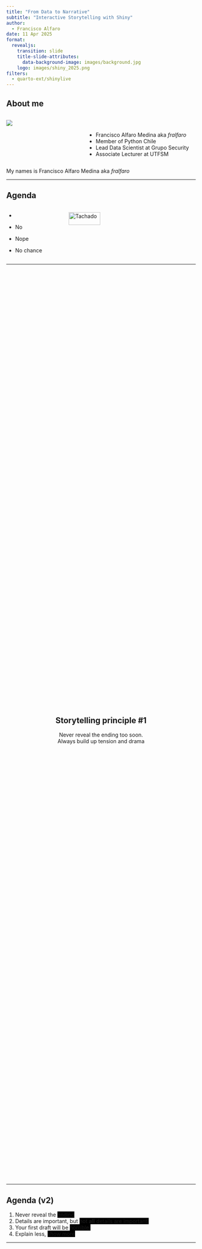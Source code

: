 ```yaml
---
title: "From Data to Narrative"
subtitle: "Interactive Storytelling with Shiny"
author: 
  - Francisco Alfaro
date: 11 Apr 2025
format: 
  revealjs:
    transition: slide
    title-slide-attributes: 
      data-background-image: images/background.jpg
    logo: images/shiny_2025.png
filters:
  - quarto-ext/shinylive
---
```


## About me {background-image="images/background.jpg" background-opacity="0.25"}

::: columns
::: {.column width="40%"}
![](images/fralfaro.png){fig-align="center"}
:::

::: {.column width="60%"}
<br>

-   Francisco Alfaro Medina aka *fralfaro*
-   Member of Python Chile
-   Lead Data Scientist at Grupo Security\
-   Associate Lecturer at UTFSM
:::
:::

::: notes
My names is Francisco Alfaro Medina aka *fralfaro*
:::

------------------------------------------------------------------------

## Agenda {background-image="images/background.jpg" background-opacity="0.25"}

::: columns
::: {.column .incremental width="30%"}
-   

-   No

-   Nope

-   No chance
:::

::: {.column .fragment width="70%"}
<img src="images/neg.png" alt="Tachado" style="width: 50%; height: auto;"/>
:::
:::

------------------------------------------------------------------------

##  {background-image="images/background.jpg" background-opacity="0.25"}

::: {style="display: flex; justify-content: center; align-items: center; height: 60vh; flex-direction: column; text-align: center;"}
::: callout-note
## Storytelling principle #1

Never reveal the ending too soon.\
[Always build up tension and drama]{.fragment}
:::
:::

------------------------------------------------------------------------

## Agenda (v2) {background-image="images/background.jpg" background-opacity="0.25"}

::: incremental
1.  Never reveal the [ending]{style="background-color:black;"}\
2.  Details are important, but [not **all** details are important.]{style="background-color:black;"}\
3.  Your first draft will be [horrible.]{style="background-color:black;"}\
4.  Explain less, [show more]{style="background-color:black;"}
:::

------------------------------------------------------------------------

##  {background-image="images/background_slides3.png" background-opacity="0.3"}

::: {style="display: flex; justify-content: center; align-items: center; height: 60vh; flex-direction: column; text-align: center;"}
[Storytelling]{style="font-size: 1em"}

[Why Storytelling?]{style="font-size: 1.5em"}
:::

------------------------------------------------------------------------

## What is Storytelling? {background-image="images/background.jpg" background-opacity="0.25"}

::: columns
::: {.column width="50%"}
![](images/cave.jpg){fig-align="center" width="90%"}
:::

::: {.column .fragment width="50%"}
![](images/fire.jpg){fig-align="center" width="100%"}
:::
:::

. . .

::: {style="text-align: center; "}
🔥 **Stories** are the first human technology.
:::

------------------------------------------------------------------------

## Ohh, those hackable brains {background-image="images/background.jpg" background-opacity="0.25"}

<br>

::: columns
::: {.column width="50%"}
![](images/storytelling/sketplanation.png){fig-align="center" width="90%"}\
*Peak-End Rule*
:::

::: {.column .fragment width="50%"}
![](images/storytelling/got.jpg){fig-align="center" width="100%"}\
*Game of Thrones Rating, by Kelvin Neo*
:::
:::

------------------------------------------------------------------------

## Narrative {background-image="images/background.jpg" background-opacity="0.25"}

::: columns
::: {.column width="60%"}
<br><br> Use **Storytelling tricks** (narrative) to create presentations that will be **remembered** and make an **impact**
:::

::: {.column .fragment width="40%"}
![](images/emotions.png){fig-align="center"}
:::
:::

. . .

::: {style="text-align: center;"}
🎭 Emotions inspire action
:::

------------------------------------------------------------------------

## The best example {background-image="images/background.jpg" background-opacity="0.25"}

::: columns
::: {.column .fragment width="30%" fragment-index="1"}
![](images/storytelling/spotify1.png){fig-align="center"}
:::

::: {.column .center width="40%"}
<br><br> How to make millions of people share statistics on social media?
:::

::: {.column .fragment width="30%" fragment-index="1"}
![](images/storytelling/spotify2.png){fig-align="center"}
:::
:::

------------------------------------------------------------------------

##  {background-image="images/background_slides3.png" background-opacity="0.3"}

::: {style="display: flex; justify-content: center; align-items: center; height: 60vh; flex-direction: column; text-align: center;"}
[Data Storytelling]{style="font-size: 1em"}

[Tool #1: Visualization]{style="font-size: 1.5em"}
:::

------------------------------------------------------------------------

##  {background-image="images/background.jpg" background-opacity="0.25"}

::: {style="display: flex; justify-content: center; align-items: center; height: 60vh; flex-direction: column; text-align: center;"}
::: callout-note
## Storytelling principle #2

Details matter, [but not **all** details are important.]{.fragment}
:::
:::

------------------------------------------------------------------------

## Examples {background-image="images/background.jpg" background-opacity="0.25"}

::: columns
::: {.column width="50%"}
![](images/dst_before.png){fig-align="center"} *🔢 Don't share numbers*
:::

::: {.column .fragment width="50%"}
![](images/dst_after.png){fig-align="center"} *🪶 Share a story*
:::
:::

. . .

<br><br> [(C) Storytelling with Data, by Cole Nussbaumer Knaflic.]{style="font-size: 0.75em; color: gray"}

------------------------------------------------------------------------

## Best Charts for your Data {background-image="images/background.jpg" background-opacity="0.25"}

::: r-stack
<br>

![](images/storytelling/plot1.png){.fragment .fade-in-then-out fig-align="left"}

![](images/storytelling/plot2.png){.fragment fig-align="right"}
:::

. . .

[(C) Essential chart types for data visualization, por Atlassian.]{style="font-size: 0.75em; color: gray"}

------------------------------------------------------------------------

##  {background-image="images/background_slides3.png" background-opacity="0.3"}

::: {style="display: flex; justify-content: center; align-items: center; height: 60vh; flex-direction: column; text-align: center;"}
[Data Storytelling]{style="font-size: 1em"}

[Tool #2: AI]{style="font-size: 1.5em"}
:::

------------------------------------------------------------------------

##  {background-image="images/background.jpg" background-opacity="0.25"}

::: {style="display: flex; justify-content: center; align-items: center; height: 60vh; flex-direction: column; text-align: center;"}
::: callout-note
## Storytelling principle #3

Your first draft will [**always** be horrible.]{.fragment}
:::
:::

------------------------------------------------------------------------

## Examples {background-image="images/background.jpg" background-opacity="0.25"}

<br>

::: columns
::: {.column width="50%"}
![](images/gh_before.png){fig-align="center"}
:::

::: {.column .fragment width="50%"}
![](images/gh_after.png){fig-align="center"}
:::
:::

. . .

::: {style="text-align: center;"}
🥱 1° version $<$ ... $<$ 😊 last version
:::

------------------------------------------------------------------------

## Using AI Chatbots to: {background-image="images/background.jpg" background-opacity="0.25"}

::: columns
::: {.column width="65%"}
<br>

-   Create customized templates\
-   Automate content structure\
-   Save time on design\
-   Adapt to style and preferences\
:::

::: {.column .fragment width="35%"}
![](images/ai/template.png){fig-align="center"}
:::
:::

------------------------------------------------------------------------

## 💡 Chatbots A.I. - Ideas {background-image="images/background.jpg" background-opacity="0.25"}

::: columns
::: {.column width="60%"}
<br>

-   [ChatGPT (OpenAI)](https://openai.com/chatgpt/)
-   [Gemini (Google DeepMind)](https://deepmind.google/gemini/)
-   [Meta AI (Meta)](https://ai.meta.com/)
-   [Mistral (Mistral)](https://www.mistral.ai/)
:::

::: {.column width="40%"}
<img src="images/ai/ai_ideas.png" alt="Asistentes Virtuales" style="width: 100%; border-radius: 10px;"/>
:::
:::

------------------------------------------------------------------------

## Using AI Chatbots for: {background-image="images/background.jpg" background-opacity="0.25"}

::: columns
::: {.column width="60%"}
<br>

-   Analogies and examples\
-   Better translations\
-   Prompts to create images\
-   Don't search for images, create them!\
:::

::: {.column .fragment width="40%"}
![](images/ai/choice.jpeg){fig-align="center"}
:::
:::

------------------------------------------------------------------------

## 💡 Chatbots A.I. - Images {background-image="images/background.jpg" background-opacity="0.25"}

::: columns
::: {.column width="60%"}
<br>

-   [Canva + Magic Studio](https://www.canva.com/magic/)
-   [Microsoft Designer](https://designer.microsoft.com/)
-   [Napkin AI](https://www.napkin.one/)
-   [Midjourney](https://www.midjourney.com/)
:::

::: {.column width="40%"}
<img src="images/ai/ai_images.png" alt="Asistentes Virtuales" style="width: 100%; border-radius: 10px;"/>
:::
:::

------------------------------------------------------------------------

##  {background-image="images/background_slides3.png" background-opacity="0.3"}

::: {style="display: flex; justify-content: center; align-items: center; height: 60vh; flex-direction: column; text-align: center;"}
[Data Storytelling]{style="font-size: 1em"}

[Tool #3: Presentation]{style="font-size: 1.5em"}
:::

------------------------------------------------------------------------

##  {background-image="images/background.jpg" background-opacity="0.25"}

::: {style="display: flex; justify-content: center; align-items: center; height: 60vh; flex-direction: column; text-align: center;"}
::: callout-note
## Storytelling principle #4

[Explain less]{style="color: red"}, [show more.]{.fragment style="color: green"}
:::
:::

------------------------------------------------------------------------

## [Explain less]{style="color: red"}, [show more]{style="color: green"} {background-image="images/background.jpg" background-opacity="0.25"}

<br>

``` r
categories <- c("Yes", "No")
values <- c(75, 25)
colors <- c("lightblue", "salmon")
barplot(
  values, names.arg = categories, col = colors, 
  main = "😊 Do you like the presentation so far? 😊", cex.main = 0.9)
```

. . .

```r
categories <- c("Yes", "No")
values <- c(75, 25)
colors <- c("lightblue", "salmon")
par(mfrow = c(2, 1), mar = c(1, 2, 1, 1),  oma = c(1, 8, 1, 3)   )
barplot(values, names.arg = categories, col = colors, main = "😊 Do you like the presentation so far? 😊", cex.main = 0.9)
```

------------------------------------------------------------------------

## Quarto {background-image="images/background.jpg" background-opacity="0.25"}

::: columns
::: {.column width="60%"}
<br><br>

[Quarto](https://quarto.org/) is an open system for scientific publications with markdown and interactive code (Python/R).
:::

::: {.column width="40%"}
![](images/quarto/quarto2.png)
:::
:::

------------------------------------------------------------------------

##  {background-image="images/background.jpg" background-opacity="0.25"}

::: columns
::: {.column width="40%"}
[Código: example.qmd]{style="font-size: 0.5em; color: gray"}

```         
---
title: "Habits"
author: "John Doe"
format:
  revealjs:
    transition: fade
    theme: black
    toc: true
    center: true
---

## Getting up

- Turn off alarm
- Get out of bed

---

## Going to sleep 
::: { .incremental }

- Get in bed
- Count sheep

:::
```
:::

::: {.column width="60%"}
[Slides: example.html]{style="font-size: 0.5em; color: gray"}

```{=html}
<iframe width=600 height=400 src="images/quarto/quarto_min.html"></iframe>
```
:::
:::

------------------------------------------------------------------------

## Examples {background-image="images/background.jpg" background-opacity="0.25"}

::: panel-tabset
## Code

``` r
categories <- c("Yes", "No")
values <- c(75, 25)
colors <- c("lightblue", "salmon")
barplot(
  values, names.arg = categories, col = colors, 
  main = "😊 Do you like the presentation so far? 😊", cex.main = 0.9
)
```

## Plot

```r
categories <- c("Yes", "No")
values <- c(75, 25)
colors <- c("lightblue", "salmon")
barplot(values, names.arg = categories, col = colors, main = "😊 Do you like the presentation so far? 😊", cex.main = 0.9)
```
:::

------------------------------------------------------------------------

## Quarto Extensions {background-image="images/background.jpg" background-opacity="0.25"}

<br>

[Extensions](https://quarto.org/docs/extensions/) are a powerful tool to modify and extend the behavior of Quarto.

::: {style="text-align: center;"}
<img src="images/quarto/quarto-extensions.png" alt="Tachado" style="width: 70%; border-radius: 10px;"/>
:::

------------------------------------------------------------------------

## 🌐 Quarto WebR {background-image="images/background.jpg" background-opacity="0.25"}

::: columns
::: {.column width="60%"}
<br>

1.  [WebR](https://docs.r-wasm.org/webr/latest/): Run R code in the browser, no installation required.

    ``` bash
    # To install WebR in your environment
    remotes::install_github("attiyap/WebR")
    ```

2.  [Pyodide](https://quarto.thecoatlessprofessor.com/pyodide/): Same, but for Python.

    ``` bash
    # To install Pyodide
    pip install pyodide
    ```
:::

::: {.column width="40%"}
![](images/quarto/webr.png)
:::
:::

------------------------------------------------------------------------

## Examples {background-image="images/background.jpg" background-opacity="0.25"}

::: panel-tabset
## WebR - ex1

```webr-r
x <- c(1, 2, 3, 4, 5)
y <- c(2, 4, 6, 8, 10)
par(mfrow = c(2, 1), mar = c(1, 1, 1, 1),  oma = c(1, 10, 1, 1)   )
plot(x, y, type="o", col="blue", pch=16, lwd=2, xlab="", ylab="", main="Simple Line Plot")
```

## WebR - ex2

```webr-r
categories <- c("Yes", "No")
values <- c(75, 25)
colors <- c("lightblue", "salmon")
par(mfrow = c(2, 1), mar = c(1, 2, 1, 1),  oma = c(1, 8, 1, 3)   )
barplot(values, names.arg = categories, col = colors, main = "😊 Do you like the presentation so far? 😊", cex.main = 0.9)
```
:::

------------------------------------------------------------------------

## Shiny {background-image="images/background.jpg" background-opacity="0.25"}

::: columns
::: {.column width="60%"}
<br><br>

[Shiny](https://shiny.posit.co/) is an R package that allows you to easily create interactive web applications using R (also available for Python).
:::

::: {.column width="40%"}
![](images/quarto/shiny.png)
:::
:::

------------------------------------------------------------------------

## Shiny {background-image="images/background.jpg" background-opacity="0.25"}

<br>

![](https://shiny.posit.co/r/articles/improve/debugging/kmeans-showcase.gif){width="80%"}

------------------------------------------------------------------------

## 🌐 Quarto Shinylive {background-image="images/background.jpg" background-opacity="0.25"}

::: columns
::: {.column width="60%"}
<br>

Code to deploy **Shiny** applications that run entirely in the browser, using **Pyodide** and **webR** (Python and R compiled to WebAssembly).
:::

::: {.column width="40%"}
![](images/quarto/shinylive.png)
:::
:::

. . .

> 🌐 [Shinylive in R](https://shinylive.io/r/examples/), 🐍 [Shinylive in Python](https://shinylive.io/py/examples/)

------------------------------------------------------------------------

## Quarto & Shiny {background-image="images/background.jpg" background-opacity="0.25"}

```shinylive-python
#| standalone: true
#| viewerHeight: 550

from shiny import App, ui, render, reactive
import matplotlib.pyplot as plt
import io
import base64

# Function to generate the plot dynamically based on input values
def create_plot(yes_value, no_value):
    categories = ['Yes', 'No']
    values = [yes_value, no_value]

    fig, ax = plt.subplots(figsize=(10, 3))
    ax.bar(categories, values, color=['lightblue', 'salmon'])
    ax.set_title('😊 Do you like the presentation so far? 😊')

    # Convert the image to base64 for display in Shiny
    buf = io.BytesIO()
    plt.savefig(buf, format="png")
    plt.close(fig)
    buf.seek(0)
    encoded_image = base64.b64encode(buf.getvalue()).decode()
    return f'<img src="data:image/png;base64,{encoded_image}" style="max-width:100%;">'

# UI definition
app_ui = ui.page_fluid(
    ui.h2("Interactive Survey"),
    
    # Sliders to change values dynamically
    ui.input_slider("yes_value", "Yes responses:", min=0, max=50, value=20),
    ui.input_slider("no_value", "No responses:", min=0, max=50, value=10),
    
    # Output area for the plot
    ui.output_ui("plot_output")
)

# Server function
def server(input, output, session):
    @output
    @render.ui
    def plot_output():
        return ui.HTML(create_plot(input.yes_value(), input.no_value()))

# Create the Shiny app
app = App(app_ui, server)

```

------------------------------------------------------------------------

## 🔗 Useful Links {background-image="images/background.jpg" background-opacity="0.25"}

::: columns
::: {.column .incremental width="60%"}
<br>

-   🎥 **YouTube Videos**:
    -   [Reproducible Data Science: WebR + Shinylive](https://www.youtube.com/watch?v=dummy_link)
    -   [George Stagg \| Posit](https://github.com/georgestagg)
-   📖 **More about webR and Shinylive**:
    -   [WebR Documentation](https://docs.r-wasm.org/webr/v0.3.2/)
    -   [Shinylive Documentation](https://quarto-ext.github.io/shinylive/)
:::

::: {.column width="40%"}
<br> ![](images/quarto/rwasm.png)
:::
:::

------------------------------------------------------------------------

## Agenda (v2) {background-image="images/background.jpg" background-opacity="0.25"}

::: incremental
1.  Never reveal the [**ending**]{.fragment style="color:grey;"}\
2.  Details are important, but [not **all** details are important]{.fragment style="color:grey;"}\
3.  Your first draft will be [**horrible**]{.fragment style="color:grey;"}\
4.  Explain less, [**show more**]{.fragment style="color:grey;"}
:::

::: notes
Opción 2: Una agenda misteriosa.
:::

------------------------------------------------------------------------

## 🎉 Thank You for Participating! {background-image="images/background.jpg" background-opacity="0.25"}

::: columns
::: {.column width="50%"}
<br>

❓ Questions?

👏 Fill out the [survey](https://forms.gle/roKy9m8pfSANAkHJ8)

🥳 Thank You Again!
:::

::: {.column width="50%" align="center"}
![](images/qr_shinyconf.png){width="400"}
:::
:::

> 🔗 Our Website: [seth-nut.github.io/resources](https://seth-nut.github.io/resources/).

```{=html}
<style>
/* Ajusta el tamaño del título y subtítulo */
.reveal .slides h1 {
  font-size: 2em; /* Tamaño más pequeño para el título */
}

.reveal .slides h2 {
  font-size: 1.5em; /* Tamaño más pequeño para el subtítulo */
}

/* Ajusta el tamaño del texto en los párrafos */
.reveal .slides p {
  font-size: 0.8em; /* Texto más pequeño */
}

/* Ajusta el tamaño de las tablas */
.reveal .slides table {
  font-size: 0.8em; /* Tamaño de fuente más pequeño en las tablas */
  width: 90%; /* Ajusta el ancho de la tabla */
  margin: 0 auto; /* Centra la tabla */
}

/* Ajusta el tamaño de los bullets */
.reveal .slides ul {
  font-size: 0.8em; /* Tamaño de fuente más pequeño en los bullets */

}

.reveal .slide-logo {
   max-height: 1em !important;
}


</style>
```